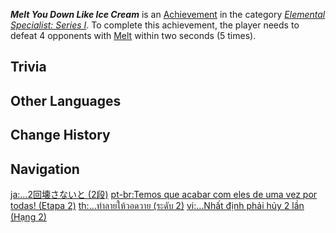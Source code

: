 {{Achievement Infobox
|title        = Melt You Down Like Ice Cream
|id           = 82035
|order id     = 2035
|category     = Elemental Specialist: Series I
|description  = Defeat 4 opponents with [[Melt]] within 2s (×5).
|requirements = 
|primogems    = 10
|tracking     = Tracks the number of times the player defeated 4 opponents in this way.
|topic        = 
|set          = Melt You Down Like Ice Cream
|tier         = 2
|tiers_total  = 3
}}
'''''Melt You Down Like Ice Cream''''' is an [[Achievement]] in the category ''[[Elemental Specialist: Series I]]''. To complete this achievement, the player needs to defeat 4 opponents with [[Melt]] within two seconds (5 times).

==Trivia==
{{Transclude|Melt You Down Like Ice Cream|Trivia}}
<!--
==Video Guides==
{{EVT
|video1   = 
|caption1 = 
}}
-->

==Other Languages==
{{Other Languages|Transclude=Melt You Down Like Ice Cream}}

==Change History==
{{Change History|1.0}}
<!--
==References==
{{Reflist}}
-->
==Navigation==
{{Achievement Navbox}}

[[ja:…2回壊さないと (2段)]]
[[pt-br:Temos que acabar com eles de uma vez por todas! (Etapa 2)]]
[[th:...ทำลายให้วอดวาย (ระดับ 2)]]
[[vi:...Nhất định phải hủy 2 lần (Hạng 2)]]